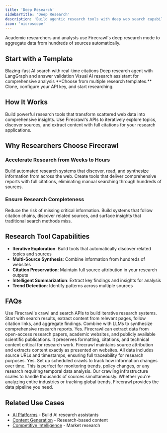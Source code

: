 ```yaml
---
title: 'Deep Research'
sidebarTitle: 'Deep Research'
description: 'Build agentic research tools with deep web search capabilities'
icon: 'microscope'
---
```


Academic researchers and analysts use Firecrawl's deep research mode to aggregate data from hundreds of sources automatically.

## Start with a Template

<CardGroup>
  <Card title="Fireplexity" icon="github" href="https://github.com/mendableai/fireplexity">
    Blazing-fast AI search with real-time citations
  </Card>
  <Card title="Firesearch" icon="github" href="https://github.com/mendableai/firesearch">
    Deep research agent with LangGraph and answer validation
  </Card>
  <Card title="Open Researcher" icon="github" href="https://github.com/mendableai/open-researcher">
    Visual AI research assistant for comprehensive analysis
  </Card>
</CardGroup>

<Note>
  **Choose from multiple research templates.** Clone, configure your API key, and start researching.
</Note>

## How It Works

Build powerful research tools that transform scattered web data into comprehensive insights. Use Firecrawl's APIs to iteratively explore topics, discover sources, and extract content with full citations for your research applications.

## Why Researchers Choose Firecrawl

### Accelerate Research from Weeks to Hours
Build automated research systems that discover, read, and synthesize information from across the web. Create tools that deliver comprehensive reports with full citations, eliminating manual searching through hundreds of sources.

### Ensure Research Completeness
Reduce the risk of missing critical information. Build systems that follow citation chains, discover related sources, and surface insights that traditional search methods miss.

## Research Tool Capabilities

- **Iterative Exploration**: Build tools that automatically discover related topics and sources
- **Multi-Source Synthesis**: Combine information from hundreds of websites
- **Citation Preservation**: Maintain full source attribution in your research outputs
- **Intelligent Summarization**: Extract key findings and insights for analysis
- **Trend Detection**: Identify patterns across multiple sources

## FAQs

<AccordionGroup>
  <Accordion title="How can I build research tools with Firecrawl?">
    Use Firecrawl's crawl and search APIs to build iterative research systems. Start with search results, extract content from relevant pages, follow citation links, and aggregate findings. Combine with LLMs to synthesize comprehensive research reports.
  </Accordion>
  
  <Accordion title="Can Firecrawl handle academic and scientific websites?">
    Yes. Firecrawl can extract data from open-access research papers, academic websites, and publicly available scientific publications. It preserves formatting, citations, and technical content critical for research work.
  </Accordion>
  
  <Accordion title="How do I ensure research data accuracy?">
    Firecrawl maintains source attribution and extracts content exactly as presented on websites. All data includes source URLs and timestamps, ensuring full traceability for research purposes.
  </Accordion>
  
  <Accordion title="Can I use Firecrawl for longitudinal studies?">
    Yes. Set up scheduled crawls to track how information changes over time. This is perfect for monitoring trends, policy changes, or any research requiring temporal data analysis.
  </Accordion>
  
  <Accordion title="How does Firecrawl handle large-scale research projects?">
    Our crawling infrastructure scales to handle thousands of sources simultaneously. Whether you're analyzing entire industries or tracking global trends, Firecrawl provides the data pipeline you need.
  </Accordion>
</AccordionGroup>

## Related Use Cases

- [AI Platforms](/use-cases/ai-platforms) - Build AI research assistants
- [Content Generation](/use-cases/content-generation) - Research-based content
- [Competitive Intelligence](/use-cases/competitive-intelligence) - Market research